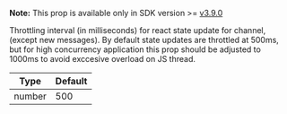 **Note:** This prop is available only in SDK version >= [v3.9.0](https://github.com/GetStream/stream-chat-react-native/releases)

Throttling interval (in milliseconds) for react state update for channel, (except new messages). By default state updates are throttled at 500ms, but for high concurrency
application this prop should be adjusted to 1000ms to avoid exccesive overload on JS thread.

| Type | Default |
| - | - |
| number | 500 |